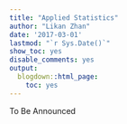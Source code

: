 ```yaml
---
title: "Applied Statistics"
author: "Likan Zhan"
date: '2017-03-01'
lastmod: "`r Sys.Date()`"
show_toc: yes
disable_comments: yes
output:
  blogdown::html_page:
    toc: yes
---
```

<!--- 
# 1. Time and Location

- Time: 19:00 - 22:00, Thuesday

- Location: Room 107, Teaching Building 5

- Lecturer: Likan Zhan

# 2. Course Information

Statistical procedures provide researchers with objective and systematic methods for describing and interpreting their research results. Scientific research is the system that we use to gather information, and statistics are the tools that we use to distill the information into sensible and justified conclusions. The goal of this course is not only to teach the methods of statistics, but also to convey the basic principles of objectivity and logic that are essential for science and valuable for decision making in everyday life.

This course is an introductory course of *Statistics*. A primary goal of this course is to make the task of learning statistics as easy and painless as possible. Topics of this course include Frequency Distribution, Centtral Tendency, Variability, z-scores, Probability and Samples, Hypothesis Testing, t-test, ANOVA, Correlation, Regression, Chi-Square test, and Binomal test etc. At the end of the course you should be able to read behavioural research that uses basic statistical methods; to undertake elementary data analysis; and to take more advanced courses in statistics, such as the course.

More specifically, you will learn:

- to summarize statistical data and to discover patterns in data;
- to draw inferences from a sample to a larger population from which the sample was drawn; and
- to use the computer software `R` to analyze statistical data.

# 3. Textbook

![](StatBehavSci-CoverImage.jpg)

- Gravetter, F. J., & Wallnau, L. B. (2017). *[Statistics for the Behavioral Sciences](https://www.amazon.com/Statistics-Behavioral-Sciences-MindTap-Psychology/dp/1305504917)* (10 ed.): Wadsworth Publishing.

# 4. Syllabus and Lecture Notes

- Part I. Introduction and Descriptive Statistics
  - Chapter 01. Introduction to Statistics. [<i class="fa fa-file-pdf-o"></i>](https://appendix.likan.info/Applied-Statistics/CH.01.pdf)
  - Chapter 02. Frequency Distributions. [<i class="fa fa-file-pdf-o"></i>](https://appendix.likan.info/Applied-Statistics/CH.02.pdf)
  - Chapter 03. Central Tendency. [<i class="fa fa-file-pdf-o"></i>](https://appendix.likan.info/Applied-Statistics/CH.03.pdf)
  - Chapter 04. Variability. [<i class="fa fa-file-pdf-o"></i>](https://appendix.likan.info/Applied-Statistics/CH.04.pdf)

- Part II. Foundations of Inferential Statistics
  - Chapter 05. z-Scores: Location of Scores and Standardized Distributions. [<i class="fa fa-file-pdf-o"></i>](https://appendix.likan.info/Applied-Statistics/CH.05.pdf)
  - Chapter 06. Probability. [<i class="fa fa-file-pdf-o"></i>](https://appendix.likan.info/Applied-Statistics/CH.06.pdf)
  - Chapter 07. Probability and Samples: The Distribution of Sample Means. [<i class="fa fa-file-pdf-o"></i>](https://appendix.likan.info/Applied-Statistics/CH.07.pdf)
  - Chapter 08. Introduction to Hypothesis Testing. [<i class="fa fa-file-pdf-o"></i>](https://appendix.likan.info/Applied-Statistics/CH.08.pdf)

- Part III. Using *t*-Statistics for Inferences
  - Chapter 09. Introduction to the *t* Statistic.
  - Chapter 10. The *t* Test for Two Independent Samples.
  - Chapter 11. The *t* Test for Two Related Samples.

- Part IV. Analysis of Variance
  - Chapter 12. Introduction to Analysis of Variance.
  - Chapter 13. Repeated-Measures Analysis of Variance.
  - Chapter 14. Two-Factor Analysis of Variance (Independent Measures).

# 5. Examination
--->

To Be Announced
